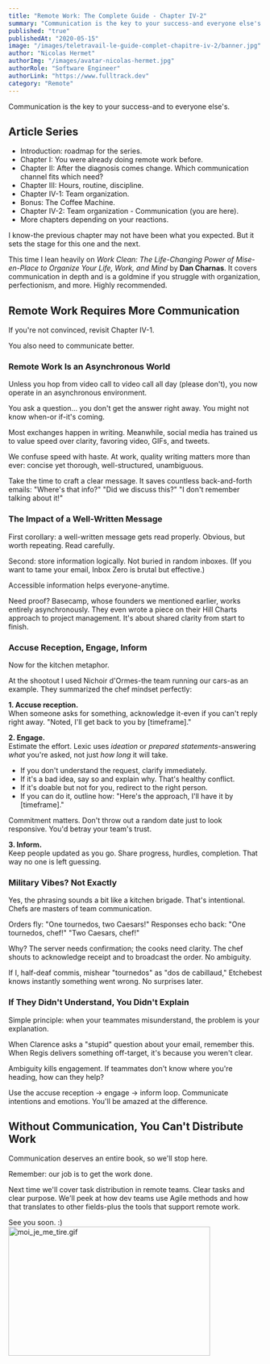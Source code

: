 ```yaml
---
title: "Remote Work: The Complete Guide - Chapter IV-2"
summary: "Communication is the key to your success-and everyone else's."
published: "true"
publishedAt: "2020-05-15"
image: "/images/teletravail-le-guide-complet-chapitre-iv-2/banner.jpg"
author: "Nicolas Hermet"
authorImg: "/images/avatar-nicolas-hermet.jpg"
authorRole: "Software Engineer"
authorLink: "https://www.fulltrack.dev"
category: "Remote"
---
```


Communication is the key to your success-and to everyone else's.


## Article Series

- <Link href="https://www.fulltrack.dev/articles/teletravail-le-guide-complet-introduction" >Introduction: roadmap for the series.</Link>
- <Link href="https://www.fulltrack.dev/articles/teletravail-le-guide-complet-chapitre-i" >Chapter I: You were already doing remote work before.</Link>
- <Link href="https://www.fulltrack.dev/articles/le-teletravail-le-guide-complet-chapitre-ii" >Chapter II: After the diagnosis comes change. Which communication channel fits which need?</Link>
- <Link href="https://www.fulltrack.dev/articles/teletravail-le-guide-complet-chapitre-iii" >Chapter III: Hours, routine, discipline.</Link>
- <Link href="https://www.fulltrack.dev/articles/teletravail-le-guide-complet-chapitre-iv-1" >Chapter IV-1: Team organization.</Link>
- <Link href="https://www.fulltrack.dev/articles/teletravail-le-guide-complet-bonus-machine-a-cafe" >Bonus: The Coffee Machine.</Link>
- Chapter IV-2: Team organization - Communication (you are here).
- More chapters depending on your reactions.


I know-the previous chapter may not have been what you expected. But it sets the stage for this one and the next.


This time I lean heavily on <Link href="https://www.amazon.fr/Work-Clean-Life-Changing-Mise-En-Place-Organize/dp/0241200334" >*Work Clean: The Life-Changing Power of Mise-en-Place to Organize Your Life, Work, and Mind*</Link> by **Dan Charnas**. It covers communication in depth and is a goldmine if you struggle with organization, perfectionism, and more. Highly recommended.



## Remote Work Requires More Communication


If you're not convinced, revisit <Link href="https://medium.com/@n.hermet/t%C3%A9l%C3%A9travail-le-guide-complet-chapitre-iv-1-b728177d1b64" >Chapter IV-1</Link>.


You also need to communicate better.


### Remote Work Is an Asynchronous World


Unless you hop from video call to video call all day (please don't), you now operate in an asynchronous environment.


You ask a question... you don't get the answer right away. You might not know when-or if-it's coming.


Most exchanges happen in writing. Meanwhile, social media has trained us to value speed over clarity, favoring video, GIFs, and tweets.


We confuse speed with haste. At work, quality writing matters more than ever: concise yet thorough, well-structured, unambiguous.


Take the time to craft a clear message. It saves countless back-and-forth emails: "Where's that info?" "Did we discuss this?" "I don't remember talking about it!"


### The Impact of a Well-Written Message


First corollary: a well-written message gets read properly. Obvious, but worth repeating. Read carefully.


Second: store information logically. Not buried in random inboxes. (If you want to tame your email, <Link href="https://blog.trello.com/fr/inbox-zero" >Inbox Zero</Link> is brutal but effective.)


Accessible information helps everyone-anytime.


Need proof? <Link href="https://basecamp.com/" >Basecamp</Link>, whose founders we mentioned earlier, works entirely asynchronously. They even wrote a piece on their Hill Charts approach to project management. It's about shared clarity from start to finish.


### Accuse Reception, Engage, Inform


Now for the kitchen metaphor.


At the shootout I used Nichoir d'Ormes-the team running our cars-as an example. They summarized the chef mindset perfectly:

**1. Accuse reception.**\
When someone asks for something, acknowledge it-even if you can't reply right away. "Noted, I'll get back to you by [timeframe]."

**2. Engage.**\
Estimate the effort. Lexic uses *ideation* or *prepared statements*-answering *what* you're asked, not just *how long* it will take.

- If you don't understand the request, clarify immediately.
- If it's a bad idea, say so and explain why. That's healthy conflict.
- If it's doable but not for you, redirect to the right person.
- If you can do it, outline how: "Here's the approach, I'll have it by [timeframe]."

Commitment matters. Don't throw out a random date just to look responsive. You'd betray your team's trust.


**3. Inform.**\
Keep people updated as you go. Share progress, hurdles, completion. That way no one is left guessing.


### Military Vibes? Not Exactly


Yes, the phrasing sounds a bit like a kitchen brigade. That's intentional. Chefs are masters of team communication.


Orders fly: "One tournedos, two Caesars!" Responses echo back: "One tournedos, chef!" "Two Caesars, chef!"


Why? The server needs confirmation; the cooks need clarity. The chef shouts to acknowledge receipt and to broadcast the order. No ambiguity.


If I, half-deaf commis, mishear "tournedos" as "dos de cabillaud," Etchebest knows instantly something went wrong. No surprises later.


### If They Didn't Understand, You Didn't Explain


Simple principle: when your teammates misunderstand, the problem is your explanation.


When Clarence asks a "stupid" question about your email, remember this. When Regis delivers something off-target, it's because you weren't clear.


Ambiguity kills engagement. If teammates don't know where you're heading, how can they help?


Use the accuse reception -> engage -> inform loop. Communicate intentions and emotions. You'll be amazed at the difference.


## Without Communication, You Can't Distribute Work


Communication deserves an entire book, so we'll stop here.


Remember: our job is to <Link href="https://fr.wikipedia.org/wiki/Getting_Things_Done#Principes_de_la_m%C3%A9thode" >get the work done</Link>.


Next time we'll cover task distribution in remote teams. Clear tasks and clear purpose. We'll peek at how dev teams use Agile methods and how that translates to other fields-plus the tools that support remote work.


See you soon. :)
<Image src="/images/teletravail-le-guide-complet-chapitre-iv-2/moi_je_me_tire.gif" alt="moi_je_me_tire.gif" width="400" height="256" caption=""/> 
